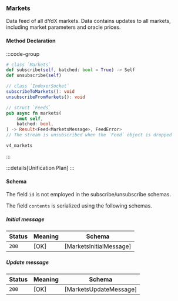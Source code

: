 ### Markets

Data feed of all dYdX markets. Data contains updates to all markets, including market parameters and oracle prices.

#### Method Declaration

:::code-group

```python [Python]
# class `Markets`
def subscribe(self, batched: bool = True) -> Self
def unsubscribe(self)
```

```typescript [TypeScript]
// class `IndexerSocket`
subscribeToMarkets(): void
unsubscribeFromMarkets(): void
```

```rust [Rust]
// struct `Feeds`
pub async fn markets(
    &mut self,
    batched: bool,
) -> Result<Feed<MarketsMessage>, FeedError>
// The stream is unsubscribed when the `Feed` object is dropped
```

```url [Channel]
v4_markets
```

:::

:::details[Unification Plan]
:::

#### Schema

The field `id` is not employed in the subscribe/unsubscribe schemas.

The field `contents` is serialized using the following schemas.

##### Initial message

| Status | Meaning     | Schema                          |
| ------ | ----------- | ------------------------------- |
| `200`  | [OK]        | [MarketsInitialMessage]         |

##### Update message

| Status | Meaning     | Schema                          |
| ------ | ----------- | ------------------------------- |
| `200`  | [OK]        | [MarketsUpdateMessage]          |
